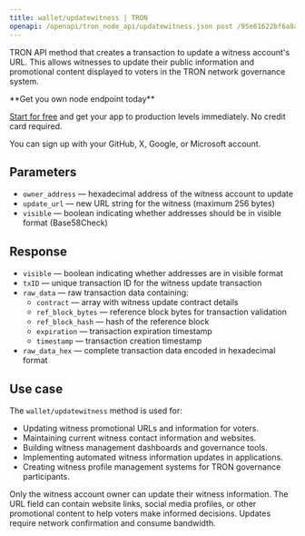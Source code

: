 ---
title: wallet/updatewitness | TRON
openapi: /openapi/tron_node_api/updatewitness.json post /95e61622bf6a8af293978377718e3b77/wallet/updatewitness
---

TRON API method that creates a transaction to update a witness account's URL. This allows witnesses to update their public information and promotional content displayed to voters in the TRON network governance system.

<Check>
**Get you own node endpoint today**

[Start for free](https://console.chainstack.com/) and get your app to production levels immediately. No credit card required.

You can sign up with your GitHub, X, Google, or Microsoft account.
</Check>

## Parameters

* `owner_address` — hexadecimal address of the witness account to update
* `update_url` — new URL string for the witness (maximum 256 bytes)
* `visible` — boolean indicating whether addresses should be in visible format (Base58Check)

## Response

* `visible` — boolean indicating whether addresses are in visible format
* `txID` — unique transaction ID for the witness update transaction
* `raw_data` — raw transaction data containing:
  * `contract` — array with witness update contract details
  * `ref_block_bytes` — reference block bytes for transaction validation
  * `ref_block_hash` — hash of the reference block
  * `expiration` — transaction expiration timestamp
  * `timestamp` — transaction creation timestamp
* `raw_data_hex` — complete transaction data encoded in hexadecimal format

## Use case

The `wallet/updatewitness` method is used for:

* Updating witness promotional URLs and information for voters.
* Maintaining current witness contact information and websites.
* Building witness management dashboards and governance tools.
* Implementing automated witness information updates in applications.
* Creating witness profile management systems for TRON governance participants.

<Note>
Only the witness account owner can update their witness information. The URL field can contain website links, social media profiles, or other promotional content to help voters make informed decisions. Updates require network confirmation and consume bandwidth.
</Note>